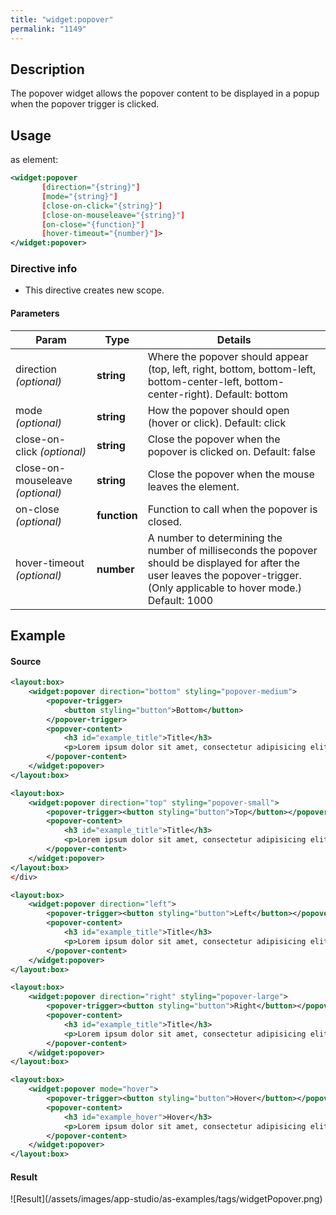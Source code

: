 ```yaml
---
title: "widget:popover"
permalink: "1149"
---
```


## Description

The popover widget allows the popover content to be displayed in a popup
when the popover trigger is clicked.

## Usage

as element:

```xml
<widget:popover
       [direction="{string}"]
       [mode="{string}"]
       [close-on-click="{string}"]
       [close-on-mouseleave="{string}"]
       [on-close="{function}"]
       [hover-timeout="{number}"]>
</widget:popover>
```

### Directive info

* This directive creates new scope.

#### Parameters

| Param | Type | Details |
| --- | --- | --- |
| direction  *(optional)* | **string** | Where the popover should appear (top, left, right, bottom, bottom-left, bottom-center-left, bottom-center-right). Default: bottom |
| mode  *(optional)* | **string** | How the popover should open (hover or click). Default: click |
| close-on-click  *(optional)* | **string** | Close the popover when the popover is clicked on. Default: false |
| close-on-mouseleave  *(optional)* | **string** | Close the popover when the mouse leaves the element. |
| on-close  *(optional)* | **function** | Function to call when the popover is closed. |
| hover-timeout  *(optional)* | **number** | A number to determining the number of milliseconds the popover should be displayed for after the user leaves the popover-trigger. (Only applicable to hover mode.) Default: 1000 |

## Example

#### Source

```xml
<layout:box>
    <widget:popover direction="bottom" styling="popover-medium">
        <popover-trigger>
            <button styling="button">Bottom</button>
        </popover-trigger>
        <popover-content>
            <h3 id="example_title">Title</h3>
            <p>Lorem ipsum dolor sit amet, consectetur adipisicing elit. Consequuntur cum distinctio dolores enim esse fuga incidunt laboriosam maxime nam odio pariatur provident, quae quam quidem quod saepe voluptas. Maiores, obcaecati.</p>
        </popover-content>
    </widget:popover>
</layout:box>

<layout:box>
    <widget:popover direction="top" styling="popover-small">
        <popover-trigger><button styling="button">Top</button></popover-trigger>
        <popover-content>
            <h3 id="example_title">Title</h3>
            <p>Lorem ipsum dolor sit amet, consectetur adipisicing elit. Consequuntur cum distinctio dolores enim esse fuga incidunt laboriosam maxime nam odio pariatur provident, quae quam quidem quod saepe voluptas. Maiores, obcaecati.</p>
        </popover-content>
    </widget:popover>
</layout:box>
</div>

<layout:box>
    <widget:popover direction="left">
        <popover-trigger><button styling="button">Left</button></popover-trigger>
        <popover-content>
            <h3 id="example_title">Title</h3>
            <p>Lorem ipsum dolor sit amet, consectetur adipisicing elit. Consequuntur cum distinctio dolores enim esse fuga incidunt laboriosam maxime nam odio pariatur provident, quae quam quidem quod saepe voluptas. Maiores, obcaecati.</p>
        </popover-content>
    </widget:popover>
</layout:box>

<layout:box>
    <widget:popover direction="right" styling="popover-large">
        <popover-trigger><button styling="button">Right</button></popover-trigger>
        <popover-content>
            <h3 id="example_title">Title</h3>
            <p>Lorem ipsum dolor sit amet, consectetur adipisicing elit. Consequuntur cum distinctio dolores enim esse fuga incidunt laboriosam maxime nam odio pariatur provident, quae quam quidem quod saepe voluptas. Maiores, obcaecati.</p>
        </popover-content>
    </widget:popover>
</layout:box>

<layout:box>
    <widget:popover mode="hover">
        <popover-trigger><button styling="button">Hover</button></popover-trigger>
        <popover-content>
            <h3 id="example_hover">Hover</h3>
            <p>Lorem ipsum dolor sit amet, consectetur adipisicing elit. Accusantium aliquam debitis deserunt eum minus molestiae mollitia perspiciatis possimus provident quae. Architecto corporis dicta ea harum odio saepe suscipit, totam ut!</p>
        </popover-content>
    </widget:popover>
</layout:box>
```

#### Result

<Frame>![Result](/assets/images/app-studio/as-examples/tags/widgetPopover.png)</Frame>